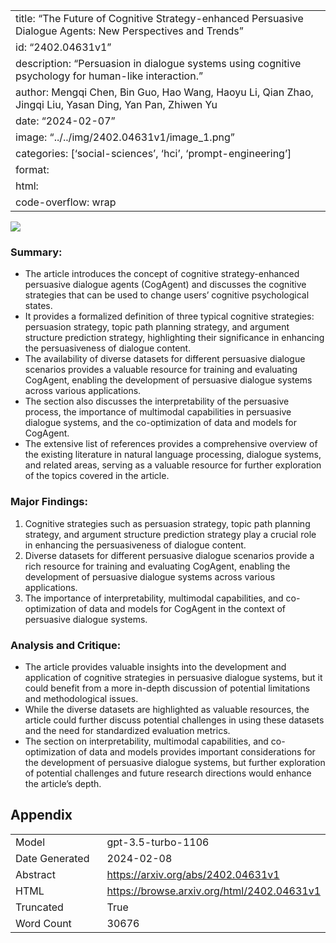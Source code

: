 
---
title: "The Future of Cognitive Strategy-enhanced Persuasive Dialogue Agents: New Perspectives and Trends"
id: "2402.04631v1"
description: "Persuasion in dialogue systems using cognitive psychology for human-like interaction."
author: Mengqi Chen, Bin Guo, Hao Wang, Haoyu Li, Qian Zhao, Jingqi Liu, Yasan Ding, Yan Pan, Zhiwen Yu
date: "2024-02-07"
image: "../../img/2402.04631v1/image_1.png"
categories: ['social-sciences', 'hci', 'prompt-engineering']
format:
  html:
    code-overflow: wrap
---

![](../../img/2402.04631v1/image_1.png)

### Summary:
- The article introduces the concept of cognitive strategy-enhanced persuasive dialogue agents (CogAgent) and discusses the cognitive strategies that can be used to change users’ cognitive psychological states.
- It provides a formalized definition of three typical cognitive strategies: persuasion strategy, topic path planning strategy, and argument structure prediction strategy, highlighting their significance in enhancing the persuasiveness of dialogue content.
- The availability of diverse datasets for different persuasive dialogue scenarios provides a valuable resource for training and evaluating CogAgent, enabling the development of persuasive dialogue systems across various applications.
- The section also discusses the interpretability of the persuasive process, the importance of multimodal capabilities in persuasive dialogue systems, and the co-optimization of data and models for CogAgent.
- The extensive list of references provides a comprehensive overview of the existing literature in natural language processing, dialogue systems, and related areas, serving as a valuable resource for further exploration of the topics covered in the article.

### Major Findings:
1. Cognitive strategies such as persuasion strategy, topic path planning strategy, and argument structure prediction strategy play a crucial role in enhancing the persuasiveness of dialogue content.
2. Diverse datasets for different persuasive dialogue scenarios provide a rich resource for training and evaluating CogAgent, enabling the development of persuasive dialogue systems across various applications.
3. The importance of interpretability, multimodal capabilities, and co-optimization of data and models for CogAgent in the context of persuasive dialogue systems.

### Analysis and Critique:
- The article provides valuable insights into the development and application of cognitive strategies in persuasive dialogue systems, but it could benefit from a more in-depth discussion of potential limitations and methodological issues.
- While the diverse datasets are highlighted as valuable resources, the article could further discuss potential challenges in using these datasets and the need for standardized evaluation metrics.
- The section on interpretability, multimodal capabilities, and co-optimization of data and models provides important considerations for the development of persuasive dialogue systems, but further exploration of potential challenges and future research directions would enhance the article's depth.

## Appendix

|          |          |
|----------|----------|
| Model     | gpt-3.5-turbo-1106       |
| Date Generated     | 2024-02-08       |
| Abstract | [https://arxiv.org/abs/2402.04631v1](https://arxiv.org/abs/2402.04631v1)        |
| HTML     | [https://browse.arxiv.org/html/2402.04631v1](https://browse.arxiv.org/html/2402.04631v1)       |
| Truncated       | True       |
| Word Count       | 30676       |